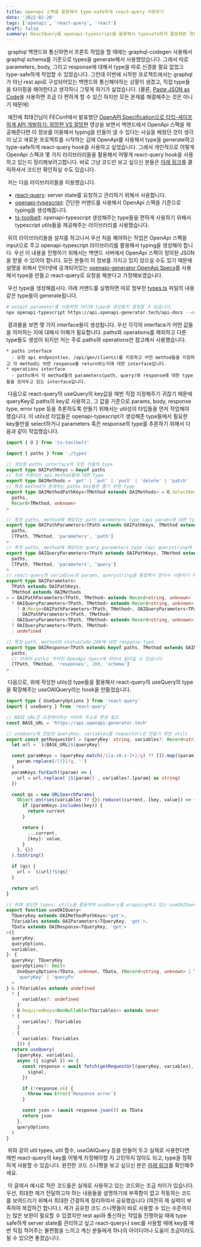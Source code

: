 ```yaml
---
title: openapi 스펙을 활용해서 type-safe하게 react-query 사용하기
date: '2022-02-20'
tags: ['openapi', 'react-query', 'react']
draft: false
summary: ReactQuery를 openapi-typescript를 활용해서 typesafe하게 활용해본 경험을 작성했습니다.
---
```


&nbsp;graphql 백엔드와 통신하면서 프론트 작업을 할 때에는 graphql-codegen 사용해서 graphql schema를 기준으로 types을 generate해서 사용했었습니다. 그래서 따로 parameters, body, 그리고 response에 대해서 type을 따로 신경쓸 필요 없었고 type-safe하게 작업할 수 있었습니다. 그런데 이번에 시작한 프로젝트에서는 graphql가 아닌 rest api로 구성되어있는 백엔드와 통신해야하는 상황이 생겼고, 직접 type들을 타이핑을 해야한다고 생각하니 그렇게 하기가 싫었습니다. (물론, [Paste JSON as Code](https://marketplace.visualstudio.com/items?itemName=quicktype.quicktype)을 사용하면 조금 더 편하게 할 수 있긴 하지만 모든 문제를 해결해주는 것은 아니기 때문에)

&nbsp;예전에 최태건님이 FEConf에서 발표했던 [OpenAPI Specification으로 타입-세이프하게 API 개발하기: 희망편 VS 절망편](https://www.youtube.com/watch?v=J4JHLESAiFk) 영상을 보면서 백엔드에서 OpenApi 스펙을 제공해준다면 이 정보를 이용해서 typing을 만들어 낼 수 있다는 사실을 배웠던 것이 생각이 났고 새로운 프로젝트를 시작하는 김에 OpenApi를 사용해서 type을 generate하고 type-safe하게 react-query hook을 사용하고 싶었습니다. 그래서 개인적으로 어떻게 OpenApi 스펙과 몇 가지 라이브러리들을 활용해서 어떻게 react-query hook을 사용하고 있는지 정리해보려고합니다. 바로 그냥 코드만 보고 싶으신 분들은 [아래 링크](https://gist.github.com/seonghyeonkimm/977b58387f9f4e11afeee8c7685c2e89#file-1-use-oai-query-example-ts)를 클릭하셔서 코드만 확인하실 수도 있습니다.

&nbsp;저는 다음 라이브러리들을 이용했습니다.

- [react-query](https://react-query.tanstack.com/): server state를 요청하고 관리하기 위해서 사용합니다.
- [openapi-typescript](https://github.com/drwpow/openapi-typescript): 간단한 커맨드를 사용해서 OpenApi 스펙을 기준으로 typing을 생성해줍니다.
- [ts-toolbelt](https://github.com/millsp/ts-toolbelt): openapi-typescript 생성해주는 type들을 편하게 사용하기 위해서 typescript utils들을 제공해주는 라이브러리를 사용했습니다.

&nbsp;위의 라이브러리들을 설치를 하고나서 우선 처음 해야하는 작업은 OpenApi 스펙을 input으로 주고 openapi-typescript 라이브러리를 활용해서 typing을 생성해야 합니다. 우선 이 내용을 진행하기 위해서는 백엔드 서버에서 OpenApi 스펙이 정의된 JSON을 받을 수 있어야 합니다. 모든 분들이 이 정보를 가지고 있지 않으실 수도 있기 때문에 설명을 위해서 인터넷에 공개되어있는 [openapi-generator OpenApi Specs](https://api.openapi-generator.tech/api-docs)를 사용해서 type을 만들고 react-query로 요청을 해본다고 가정해보겠습니다.

&nbsp;우선 type을 생성해봅시다. 아래 커맨드를 실행하면 따로 첨부한 [types.ts](https://gist.github.com/seonghyeonkimm/977b58387f9f4e11afeee8c7685c2e89#file-2-type-ts) 파일의 내용같은 type들이 generate됩니다.

```sh
# output parameter를 사용하면 어디에 type을 생성할지 결정할 수 있습니다.
npx openapi-typescript https://api.openapi-generator.tech/api-docs --output ./src/types/index.ts
```

&nbsp;결과물을 보면 몇 가지 interface들이 생성됩니다. 우선 각각의 interface가 어떤 값들을 의미하는 지에 대해서 이해가 필요합니다. paths와 operations를 제외하고 다른 type들도 생성이 되지만 저는 주로 paths와 operations만 참고해서 사용했습니다.

```
* paths interface
  - 요청 api endpoint(ex. /api/gen/clients)를 키로하고 어떤 method들을 지원하고 각 method는 어떤 response를 return하는지에 대한 interface입니다.
* operations interface
  - paths에서 각 method들의 parameters(path, query)와 response에 대한 type들을 모아두고 있는 interface입니다.
```

&nbsp;다음으로 react-query의 useQuery의 key값을 매번 직접 지정해주기 귀찮기 때문에 queryKey로 paths의 key로 사용하고, 그 값을 기준으로 params, body, response type, error type 등을 추론하도록 만들기 위해서는 util성의 타입들을 먼저 작업해야 했습니다. 이 utils성 타입들은 openapi-typescript가 생성해준 type들에서 필요한 key들만을 select하거나 parameters 혹은 response의 type를 추론하기 위해서 다음과 같이 작업했습니다.

```ts
import { O } from 'ts-toolbelt'

import { paths } from './types'

// 생성된 paths interface의 모든 키들의 type
export type OAIPathKeys = keyof paths
// 주로 사용되는 api method들에 대한 type
export type OAIMethods = 'get' | 'put' | 'post' | 'delete' | 'patch'
// 특정 method가 존재하는 paths key들만 뽑기 위한 type
export type OAIMethodPathKeys<TMethod extends OAIMethods> = O.SelectKeys<
  paths,
  Record<TMethod, unknown>
>

// 특정 paths, method에 해당되는 path parameters type (api params에 대한 type)
export type OAIPathParameters<TPath extends OAIPathKeys, TMethod extends OAIMethods> = O.Path<
  paths,
  [TPath, TMethod, 'parameters', 'path']
>
// 특정 paths, method에 해당되는 query parameters type (api querystring에 대한 type)
export type OAIQueryParameters<TPath extends OAIPathKeys, TMethod extends OAIMethods> = O.Path<
  paths,
  [TPath, TMethod, 'parameters', 'query']
>
// react-query의 variables로 params, querystring을 통합해서 받아서 사용하기 위한 type
export type OAIParameters<
  TPath extends OAIPathKeys,
  TMethod extends OAIMethods
> = OAIPathParameters<TPath, TMethod> extends Record<string, unknown>
  ? OAIQueryParameters<TPath, TMethod> extends Record<string, unknown>
    ? O.Merge<OAIPathParameters<TPath, TMethod>, OAIQueryParameters<TPath, TMethod>>
    : OAIPathParameters<TPath, TMethod>
  : OAIQueryParameters<TPath, TMethod> extends Record<string, unknown>
  ? OAIQueryParameters<TPath, TMethod>
  : undefined

// 특정 path, method의 statusCode 200에 대한 response type
export type OAIResponse<TPath extends keyof paths, TMethod extends OAIMethods> = O.Path<
  paths,
  // 아래의 path는 주어진 OpenApi Specs에 따라서 달라질 수 있습니다.
  [TPath, TMethod, 'responses', 200, 'schema']
>
```

&nbsp;다음으로, 위에 작성한 utils성 type들을 활용해서 react-query의 useQuery의 type을 확장해주는 useOAIQuery라는 hook을 만들었습니다.

```ts
import type { UseQueryOptions } from 'react-query'
import { useQuery } from 'react-query'

// BASE_URL은 요청해야하는 서버의 주소로 변경 필요
const BASE_URL = 'https://api.openapi-generator.tech'

// useQuery에 전달한 queryKey, variables를 requestUrl로 만들기 위한 utils
export const getRequestUrl = (queryKey: string, variables?: Record<string, unknown>) => {
  let url = `${BASE_URL}${queryKey}`

  const paramKeys = (queryKey.match(/{[a-zA-z-]+}/g) ?? []).map((param) =>
    param.replace(/[{}]/g, '')
  )
  paramKeys.forEach((param) => {
    url = url.replace(`{${param}}`, variables?.[param] as string)
  })

  const qs = new URLSearchParams(
    Object.entries(variables ?? {}).reduce((current, [key, value]) => {
      if (paramKeys.includes(key)) {
        return current
      }

      return {
        ...current,
        [key]: value,
      }
    }, {})
  ).toString()

  if (qs) {
    url = `${url}?${qs}`
  }

  return url
}

// 위에 생성한 types, utils을 활용하여 useQuery를 wrapping하고 있는 useOAIQuery
export function useOAIQuery<
  TQueryKey extends OAIMethodPathKeys<'get'>,
  TVariables extends OAIParameters<TQueryKey, 'get'>,
  TData extends OAIResponse<TQueryKey, 'get'>
>({
  queryKey,
  queryOptions,
  variables,
}: {
  queryKey: TQueryKey
  queryOptions?: Omit<
    UseQueryOptions<TData, unknown, TData, (Record<string, unknown> | TQueryKey | undefined)[]>,
    'queryKey' | 'queryFn'
  >
} & (TVariables extends undefined
  ? {
      variables?: undefined
    }
  : O.RequiredKeys<NonNullable<TVariables>> extends never
  ? {
      variables?: TVariables
    }
  : {
      variables: TVariables
    })) {
  return useQuery(
    [queryKey, variables],
    async ({ signal }) => {
      const response = await fetch(getRequestUrl(queryKey, variables), {
        signal,
      })

      if (!response.ok) {
        throw new Error('Response error')
      }

      const json = (await response.json()) as TData
      return json
    },
    queryOptions
  )
}
```

&nbsp;위와 같이 util types, util 함수, useOAIQuery 등을 만들어 두고 실제로 사용한다면 매번 react-query의 key를 어떻게 지정해야할 지 고민하지 않아도 되고, type을 정확하게 사용할 수 있습니다. 완전한 코드 스니펫을 보고 싶으신 분은 [아래 링크](https://gist.github.com/seonghyeonkimm/977b58387f9f4e11afeee8c7685c2e89#file-1-use-oai-query-example-ts)를 확인해주세요.

&nbsp;이 글에서 예시로 적은 코드들은 실제로 사용하고 있는 코드와는 조금 차이가 있습니다. 우선, 최대한 제가 전달하고자 하는 내용들을 설명하기에 부족함이 없고 작동하는 코드를 보여드리기 위해서 최대한 간결하게 정리하여서 공유했습니다 (여전히 제 실력이 부족하여 복잡하긴 합니다.). 제가 공유한 코드 스니펫들이 바로 사용할 수 있는 수준까지는 많은 보완이 필요할 수 있겠지만 rest api와 통신하는 작업을 진행하실 때에 type safe하게 server state를 관리하고 싶고 react-query나 swc를 사용할 때에 key를 매번 직접 적어주는 불편함을 느끼고 계신 분들에게 하나의 아이디어나 도움이 조금이라도 될 수 있으면 좋겠습니다.
